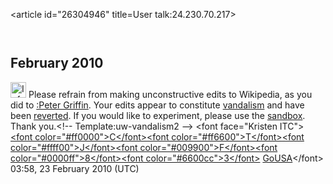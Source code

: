 <article id="26304946" title=User talk:24.230.70.217>
	<talkpage id="26304946" title="User talk:24.230.70.217">


== February 2010 ==
[[File:Information.svg|25px]] Please refrain from making unconstructive edits to Wikipedia, as you did to [[:Peter Griffin]]. Your edits appear to constitute [[Wikipedia:Vandalism|vandalism]] and have been [[Help:Reverting|reverted]]. If you would like to experiment, please use the [[Wikipedia:Sandbox|sandbox]]. Thank you.&lt;!-- Template:uw-vandalism2 --&gt; &lt;font face=&quot;Kristen ITC&quot;&gt;[[User:Ctjf83|&lt;font color=&quot;#ff0000&quot;&gt;C&lt;/font&gt;&lt;font color=&quot;#ff6600&quot;&gt;T&lt;/font&gt;&lt;font color=&quot;#ffff00&quot;&gt;J&lt;/font&gt;&lt;font color=&quot;#009900&quot;&gt;F&lt;/font&gt;&lt;font color=&quot;#0000ff&quot;&gt;8&lt;/font&gt;&lt;font color=&quot;#6600cc&quot;&gt;3&lt;/font&gt;]] [[User Talk:Ctjf83|GoUSA]]&lt;/font&gt; 03:58, 23 February 2010 (UTC)
	</talkpage>
</article>
